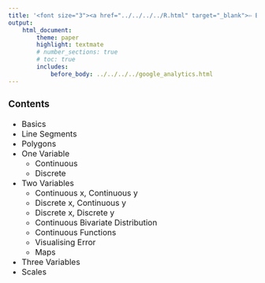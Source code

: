 ```yaml
---
title: '<font size="3"><a href="../../../../R.html" target="_blank">⇦ Back</a></font><br><br><br><br><br><br>'
output:
    html_document:
        theme: paper
        highlight: textmate
        # number_sections: true
        # toc: true
        includes:
            before_body: ../../../../google_analytics.html
---
```


<font size="3">

### Contents
- Basics
- Line Segments
- Polygons
- One Variable
    + Continuous
    + Discrete
+ Two Variables
    * Continuous x, Continuous y
    * Discrete x, Continuous y
    * Discrete x, Discrete y
    * Continuous Bivariate Distribution
    * Continuous Functions
    * Visualising Error
    * Maps
* Three Variables
* Scales

</font>
